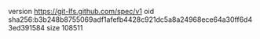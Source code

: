 version https://git-lfs.github.com/spec/v1
oid sha256:b3b248b8755069adf1afefb4428c921dc5a8a24968ece64a30ff6d43ed391584
size 108511
